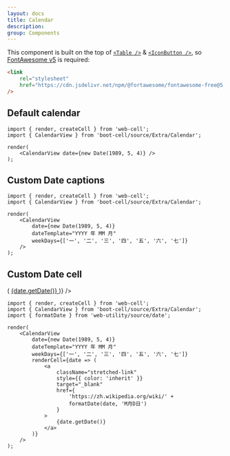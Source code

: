 ```yaml
---
layout: docs
title: Calendar
description:
group: Components
---
```




This component is built on the top of [`<Table />`][1] & [`<IconButton />`][2], so [FontAwesome v5][3] is required:

```HTML
<link
    rel="stylesheet"
    href="https://cdn.jsdelivr.net/npm/@fortawesome/fontawesome-free@5.13.0/css/all.min.css"
/>
```

## Default calendar

<Example>
    <CalendarView date={new Date(1989, 5, 4)} />
</Example>

```TSX
import { render, createCell } from 'web-cell';
import { CalendarView } from 'boot-cell/source/Extra/Calendar';

render(
    <CalendarView date={new Date(1989, 5, 4)} />
);
```

## Custom Date captions

<Example>
    <CalendarView
        date={new Date(1989, 5, 4)}
        dateTemplate="YYYY 年 MM 月"
        weekDays={['一', '二', '三', '四', '五', '六', '七']}
    />
</Example>

```TSX
import { render, createCell } from 'web-cell';
import { CalendarView } from 'boot-cell/source/Extra/Calendar';

render(
    <CalendarView
        date={new Date(1989, 5, 4)}
        dateTemplate="YYYY 年 MM 月"
        weekDays={['一', '二', '三', '四', '五', '六', '七']}
    />
);
```

## Custom Date cell

<Example>
    <CalendarView
        date={new Date(1989, 5, 4)}
        dateTemplate="YYYY 年 MM 月"
        weekDays={['一', '二', '三', '四', '五', '六', '七']}
        renderCell={date => (
            <a
                className="stretched-link"
                style={{ color: 'inherit' }}
                target="_blank"
                href={
                    'https://zh.wikipedia.org/wiki/' +
                    formatDate(date, 'M月D日')
                }
            >
                {date.getDate()}
            </a>
        )}
    />
</Example>

```TSX
import { render, createCell } from 'web-cell';
import { CalendarView } from 'boot-cell/source/Extra/Calendar';
import { formatDate } from 'web-utility/source/date';

render(
    <CalendarView
        date={new Date(1989, 5, 4)}
        dateTemplate="YYYY 年 MM 月"
        weekDays={['一', '二', '三', '四', '五', '六', '七']}
        renderCell={date => (
            <a
                className="stretched-link"
                style={{ color: 'inherit' }}
                target="_blank"
                href={
                    'https://zh.wikipedia.org/wiki/' +
                    formatDate(date, 'M月D日')
                }
            >
                {date.getDate()}
            </a>
        )}
    />
);
```

[1]: components/table
[2]: components/icon
[3]: https://fontawesome.com/
